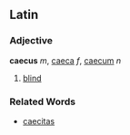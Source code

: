 ==Latin==
===Adjective===
'''caecus''' ''m'', [[caeca]] ''f'', [[caecum]] ''n''

#[[blind]]
===Related Words===
*[[caecitas]]